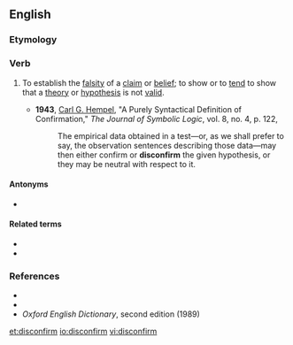 ==English==

===Etymology===
{{prefix|en|dis|confirm}}

===Verb===
{{en-verb}}

# {{lb|en|transitive}} To establish the [[falsity]] of a [[claim]] or [[belief]]; to show or to [[tend]] to show that a [[theory]] or [[hypothesis]] is not [[valid]].
#* '''1943''', [[w:Carl_Gustav_Hempel|Carl G. Hempel]], "A Purely Syntactical Definition of Confirmation," ''The Journal of Symbolic Logic'', vol. 8, no. 4, p. 122,
#*: The empirical data obtained in a test—or, as we shall prefer to say, the observation sentences describing those data—may then either confirm or '''disconfirm''' the given hypothesis, or they may be neutral with respect to it.

====Antonyms====
* {{l|en|confirm}}

====Related terms====
* {{l|en|disconfirmation}}
* {{l|en|disconfirmatory}}

===References===
* {{R:Dictionary.com}}
* {{R:Encarta}}
* ''Oxford English Dictionary'', second edition (1989)

[[et:disconfirm]]
[[io:disconfirm]]
[[vi:disconfirm]]